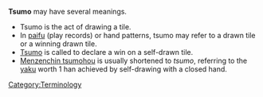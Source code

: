 '''Tsumo''' may have several meanings.

* Tsumo is the act of drawing a tile.
* In [[paifu]] (play records) or hand patterns, tsumo may refer to a drawn tile or a winning drawn tile.
* [[Naki|Tsumo]] is called to declare a win on a self-drawn tile.
* [[Menzenchin tsumohou]] is usually shortened to ''tsumo'', referring to the [[List of yaku|yaku]] worth 1 han achieved by self-drawing with a closed hand.

[[Category:Terminology]]
